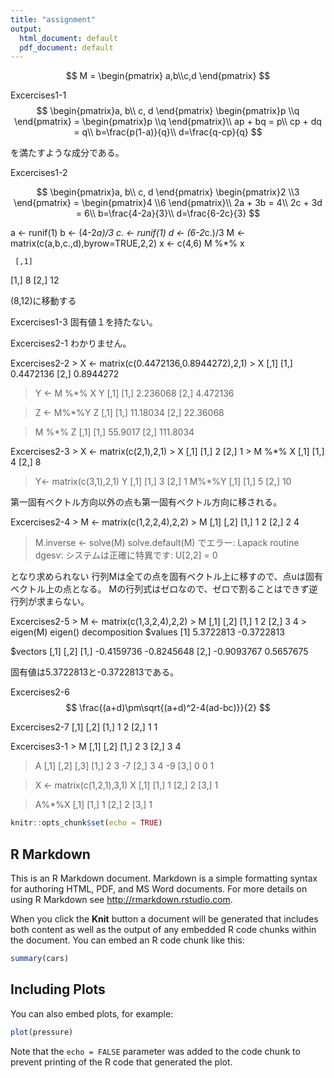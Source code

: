 ```yaml
---
title: "assignment"
output:
  html_document: default
  pdf_document: default
---
```


$$
M = \begin{pmatrix} a,b\\c,d \end{pmatrix}
$$

Excercises1-1
$$
\begin{pmatrix}a, b\\ c, d \end{pmatrix} \begin{pmatrix}p \\q \end{pmatrix} = \begin{pmatrix}p \\q \end{pmatrix}\\
ap + bq = p\\
cp + dq = q\\
b=\frac{p(1-a)}{q}\\
d=\frac{q-cp}{q}
$$

を満たすような成分である。


Excercises1-2

$$
\begin{pmatrix}a, b\\ c, d \end{pmatrix} \begin{pmatrix}2 \\3 \end{pmatrix} = \begin{pmatrix}4 \\6 \end{pmatrix}\\
2a + 3b = 4\\
2c + 3d = 6\\
b=\frac{4-2a}{3}\\
d=\frac{6-2c}{3}
$$

a <- runif(1)
b <- (4-2*a)/3
c. <- runif(1)
d <- (6-2*c.)/3
M <- matrix(c(a,b,c.,d),byrow=TRUE,2,2)
x <- c(4,6)
M %*% x

     [,1]
[1,]    8
[2,]   12

(8,12)に移動する

Excercises1-3
固有値１を持たない。

Excercises2-1
わかりません。

Excercises2-2
> X <- matrix(c(0.4472136,0.8944272),2,1)
> X
          [,1]
[1,] 0.4472136
[2,] 0.8944272

> Y <- M %*% X
> Y
         [,1]
[1,] 2.236068
[2,] 4.472136

> Z <- M%*%Y
> Z
         [,1]
[1,] 11.18034
[2,] 22.36068

> M %*% Z
         [,1]
[1,]  55.9017
[2,] 111.8034

Excercises2-3
> X <- matrix(c(2,1),2,1)
> X
     [,1]
[1,]    2
[2,]    1
> M %*% X
     [,1]
[1,]    4
[2,]    8

> Y<- matrix(c(3,1),2,1)
> Y
     [,1]
[1,]    3
[2,]    1
> M%*%Y
     [,1]
[1,]    5
[2,]   10

第一固有ベクトル方向以外の点も第一固有ベクトル方向に移される。

Excercises2-4
> M <- matrix(c(1,2,2,4),2,2)
> M
     [,1] [,2]
[1,]    1    2
[2,]    2    4

> M.inverse <- solve(M)
 solve.default(M) でエラー: 
  Lapack routine dgesv: システムは正確に特異です: U[2,2] = 0 

となり求められない
行列Mは全ての点を固有ベクトル上に移すので、点uは固有ベクトル上の点となる。
Mの行列式はゼロなので、ゼロで割ることはできず逆行列が求まらない。

Excercises2-5
> M <- matrix(c(1,3,2,4),2,2)
> M
     [,1] [,2]
[1,]    1    2
[2,]    3    4
> eigen(M)
eigen() decomposition
$values
[1]  5.3722813 -0.3722813

$vectors
           [,1]       [,2]
[1,] -0.4159736 -0.8245648
[2,] -0.9093767  0.5657675

固有値は5.3722813と-0.3722813である。

Excercises2-6
$$
\frac{(a+d)\pm\sqrt{(a+d)^2-4(ad-bc)}}{2}
$$

Excercises2-7
    [,1] [,2]
[1,]    1    2
[2,]    1    1


Excercises3-1
> M
     [,1] [,2]
[1,]    2    3
[2,]    3    4

> A
     [,1] [,2] [,3]
[1,]    2    3   -7
[2,]    3    4   -9
[3,]    0    0    1

> X <- matrix(c(1,2,1),3,1)
> X
     [,1]
[1,]    1
[2,]    2
[3,]    1

> A%*%X
     [,1]
[1,]    1
[2,]    2
[3,]    1

```r
knitr::opts_chunk$set(echo = TRUE)
```

## R Markdown

This is an R Markdown document. Markdown is a simple formatting syntax for authoring HTML, PDF, and MS Word documents. For more details on using R Markdown see <http://rmarkdown.rstudio.com>.

When you click the **Knit** button a document will be generated that includes both content as well as the output of any embedded R code chunks within the document. You can embed an R code chunk like this:

```r
summary(cars)
```

## Including Plots

You can also embed plots, for example:

```r
plot(pressure)
```

Note that the `echo = FALSE` parameter was added to the code chunk to prevent printing of the R code that generated the plot.
